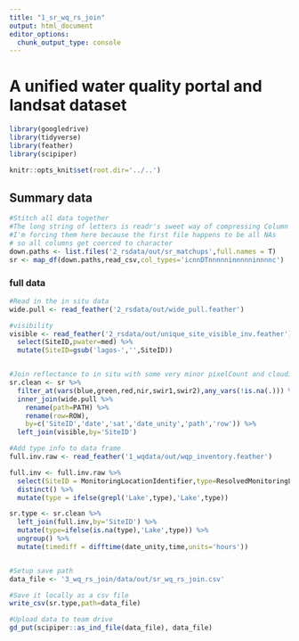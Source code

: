 ```yaml
---
title: "1_sr_wq_rs_join"
output: html_document
editor_options: 
  chunk_output_type: console
---
```



# A unified water quality portal and landsat dataset

```r

library(googledrive)
library(tidyverse)
library(feather)
library(scipiper)

knitr::opts_knit$set(root.dir='../..')

```

## Summary data


```r
#Stitch all data together
#The long string of letters is readr's sweet way of compressing Column types
#I'm forcing them here because the first file happens to be all NAs 
# so all columns get coerced to character
down.paths <- list.files('2_rsdata/out/sr_matchups',full.names = T)
sr <- map_df(down.paths,read_csv,col_types='icnnDTnnnnninnnnninnnnc')

```


### full data

```r

#Read in the in situ data
wide.pull <- read_feather('2_rsdata/out/wide_pull.feather') 

#visibility
visible <- read_feather('2_rsdata/out/unique_site_visible_inv.feather') %>%
  select(SiteID,pwater=med) %>%
  mutate(SiteID=gsub('lagos-','',SiteID))


#Join reflectance to in situ with some very minor pixelCount and cloudiness filters
sr.clean <- sr %>%
  filter_at(vars(blue,green,red,nir,swir1,swir2),any_vars(!is.na(.))) %>% #NAs are useless
  inner_join(wide.pull %>%
    rename(path=PATH) %>%
    rename(row=ROW),
    by=c('SiteID','date','sat','date_unity','path','row')) %>%
  left_join(visible,by='SiteID')

#Add type info to data frame
full.inv.raw <- read_feather('1_wqdata/out/wqp_inventory.feather') 

full.inv <- full.inv.raw %>%
  select(SiteID = MonitoringLocationIdentifier,type=ResolvedMonitoringLocationTypeName) %>%
  distinct() %>%
  mutate(type = ifelse(grepl('Lake',type),'Lake',type))

sr.type <- sr.clean %>%
  left_join(full.inv,by='SiteID') %>%
  mutate(type=ifelse(is.na(type),'Lake',type)) %>%
  ungroup() %>%
  mutate(timediff = difftime(date_unity,time,units='hours'))


#Setup save path
data_file <- '3_wq_rs_join/data/out/sr_wq_rs_join.csv'

#Save it locally as a csv file
write_csv(sr.type,path=data_file)


```

```r
#Upload data to team drive
gd_put(scipiper::as_ind_file(data_file), data_file)

```



